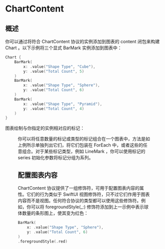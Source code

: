 # ChartContent

<ToBePolishedAfterTranslation />

<OriginalSource
  title="ChartContent"
  url="https://developer.apple.com/documentation/charts/chartcontent"
  summary="表示你在图表上绘制的内容的类型"
/>

## 概述

你可以通过将符合 ChartContent 协议的实例添加到图表的 content 闭包来构建 Chart 。以下示例将三个显式 BarMark 实例添加到图表中：

```swift
Chart {
    BarMark(
        x: .value("Shape Type", "Cube"),
        y: .value("Total Count", 5)
    )
    BarMark(
        x: .value("Shape Type", "Sphere"),
        y: .value("Total Count", 6)
    )
    BarMark(
        x: .value("Shape Type", "Pyramid"),
        y: .value("Total Count", 4)
    )
}
```

图表绘制与你指定的实例相对应的标记：

<Figure src={require("./image_1.png")} size={480} />

你可以将任意数量的标记或类型的标记组合在一个图表中，方法是如上例所示单独列出它们，将它们包装在 ForEach 中，或者这些的任意组合。对于某些标记类型，例如 LineMark ，你可以使用标记的 series 初始化参数将标记分组为系列。

## 配置图表内容

ChartContent 协议提供了一组修饰符，可用于配置图表内容的属性。它们的行为类似于 SwiftUI 视图修饰符，只不过它们作用于图表内容而不是视图。任何符合协议的类型都可以使用这些修饰符。例如，你可以将 foregroundStyle(\_:) 修饰符添加到上一示例中表示球体数量的条形图上，使其变为红色：

```swift
BarMark(
    x: .value("Shape Type", "Sphere"),
    y: .value("Total Count", 6)
)
.foregroundStyle(.red)
```

<Figure src={require("./image_2.png")} size={480} />
